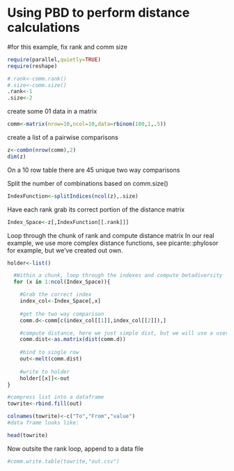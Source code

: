 Using PBD to perform distance calculations
========================================================

#for this example, fix rank and comm size

```r
require(parallel,quietly=TRUE)
require(reshape)

#.rank<-comm.rank()
#.size<-comm.size()
.rank<-1
.size<-2
```

create some 01 data in a matrix

```r
comm<-matrix(nrow=10,ncol=10,data=rbinom(100,1,.5))
```

create a list of a pairwise comparisons

```r
z<-combn(nrow(comm),2)
dim(z)
```

On a 10 row table there are 45 unique two way comparisons

Split the number of combinations based on comm.size()
```r
IndexFunction<-splitIndices(ncol(z),.size)
```

Have each rank grab its correct portion of the distance matrix 

```r
Index_Space<-z[,IndexFunction[[.rank]]]
```

Loop through the chunk of rank and compute distance matrix
In our real example, we use more complex distance functions, see 
picante::phylosor for example, but we've created out own. 

```r
holder<-list()

  #Within a chunk, loop through the indexes and compute betadiversity
  for (x in 1:ncol(Index_Space)){

    #Grab the correct index
    index_col<-Index_Space[,x] 
    
    #get the two way comparison 
    comm.d<-comm[c(index_col[[1]],index_col[[2]]),]

    #compute distance, here we just simple dist, but we will use a user defined function
    comm.dist<-as.matrix(dist(comm.d))
    
    #bind to single row
    out<-melt(comm.dist)
    
    #write to holder
    holder[[x]]<-out
}

#compress list into a dataframe
towrite<-rbind.fill(out)

colnames(towrite)<-c("To","From","value")
#data frame looks like:

head(towrite)
```

Now outsite the rank loop, append to a data file

```r

#comm.write.table(towrite,"out.csv")
```

